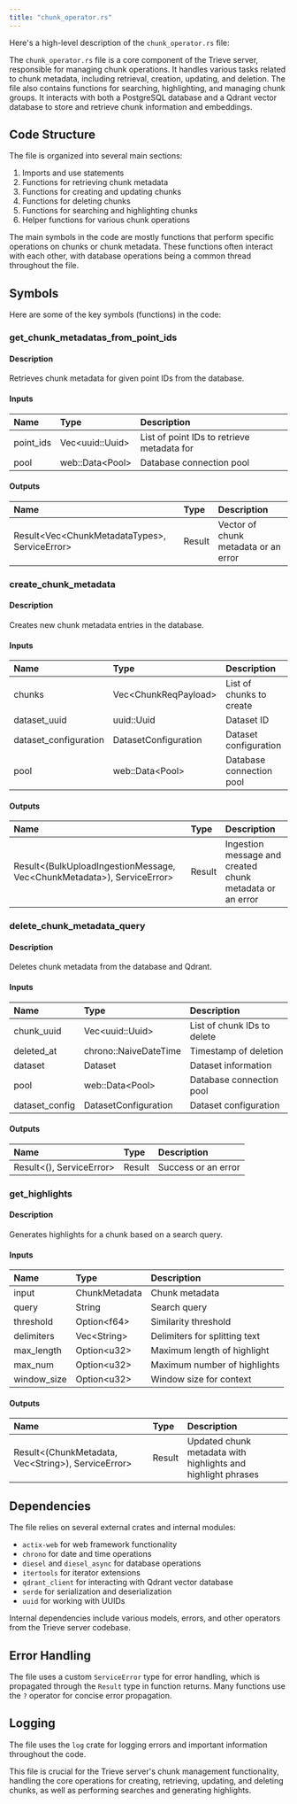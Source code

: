 ```yaml
---
title: "chunk_operator.rs"
---
```


Here's a high-level description of the `chunk_operator.rs` file:

The `chunk_operator.rs` file is a core component of the Trieve server, responsible for managing chunk operations. It handles various tasks related to chunk metadata, including retrieval, creation, updating, and deletion. The file also contains functions for searching, highlighting, and managing chunk groups. It interacts with both a PostgreSQL database and a Qdrant vector database to store and retrieve chunk information and embeddings.

## Code Structure

The file is organized into several main sections:

1. Imports and use statements
2. Functions for retrieving chunk metadata
3. Functions for creating and updating chunks
4. Functions for deleting chunks
5. Functions for searching and highlighting chunks
6. Helper functions for various chunk operations

The main symbols in the code are mostly functions that perform specific operations on chunks or chunk metadata. These functions often interact with each other, with database operations being a common thread throughout the file.

## Symbols

Here are some of the key symbols (functions) in the code:

### get_chunk_metadatas_from_point_ids
#### Description
Retrieves chunk metadata for given point IDs from the database.

#### Inputs
| Name | Type | Description |
|:-----|:-----|:------------|
| point_ids | Vec&lt;uuid::Uuid&gt; | List of point IDs to retrieve metadata for |
| pool | web::Data&lt;Pool&gt; | Database connection pool |

#### Outputs
| Name | Type | Description |
|:-----|:-----|:------------|
| Result&lt;Vec&lt;ChunkMetadataTypes&gt;, ServiceError&gt; | Result | Vector of chunk metadata or an error |

### create_chunk_metadata
#### Description
Creates new chunk metadata entries in the database.

#### Inputs
| Name | Type | Description |
|:-----|:-----|:------------|
| chunks | Vec&lt;ChunkReqPayload&gt; | List of chunks to create |
| dataset_uuid | uuid::Uuid | Dataset ID |
| dataset_configuration | DatasetConfiguration | Dataset configuration |
| pool | web::Data&lt;Pool&gt; | Database connection pool |

#### Outputs
| Name | Type | Description |
|:-----|:-----|:------------|
| Result&lt;(BulkUploadIngestionMessage, Vec&lt;ChunkMetadata&gt;), ServiceError&gt; | Result | Ingestion message and created chunk metadata or an error |

### delete_chunk_metadata_query
#### Description
Deletes chunk metadata from the database and Qdrant.

#### Inputs
| Name | Type | Description |
|:-----|:-----|:------------|
| chunk_uuid | Vec&lt;uuid::Uuid&gt; | List of chunk IDs to delete |
| deleted_at | chrono::NaiveDateTime | Timestamp of deletion |
| dataset | Dataset | Dataset information |
| pool | web::Data&lt;Pool&gt; | Database connection pool |
| dataset_config | DatasetConfiguration | Dataset configuration |

#### Outputs
| Name | Type | Description |
|:-----|:-----|:------------|
| Result&lt;(), ServiceError&gt; | Result | Success or an error |

### get_highlights
#### Description
Generates highlights for a chunk based on a search query.

#### Inputs
| Name | Type | Description |
|:-----|:-----|:------------|
| input | ChunkMetadata | Chunk metadata |
| query | String | Search query |
| threshold | Option&lt;f64&gt; | Similarity threshold |
| delimiters | Vec&lt;String&gt; | Delimiters for splitting text |
| max_length | Option&lt;u32&gt; | Maximum length of highlight |
| max_num | Option&lt;u32&gt; | Maximum number of highlights |
| window_size | Option&lt;u32&gt; | Window size for context |

#### Outputs
| Name | Type | Description |
|:-----|:-----|:------------|
| Result&lt;(ChunkMetadata, Vec&lt;String&gt;), ServiceError&gt; | Result | Updated chunk metadata with highlights and highlight phrases |

## Dependencies
The file relies on several external crates and internal modules:

- `actix-web` for web framework functionality
- `chrono` for date and time operations
- `diesel` and `diesel_async` for database operations
- `itertools` for iterator extensions
- `qdrant_client` for interacting with Qdrant vector database
- `serde` for serialization and deserialization
- `uuid` for working with UUIDs

Internal dependencies include various models, errors, and other operators from the Trieve server codebase.

## Error Handling
The file uses a custom `ServiceError` type for error handling, which is propagated through the `Result` type in function returns. Many functions use the `?` operator for concise error propagation.

## Logging
The file uses the `log` crate for logging errors and important information throughout the code.

This file is crucial for the Trieve server's chunk management functionality, handling the core operations for creating, retrieving, updating, and deleting chunks, as well as performing searches and generating highlights.